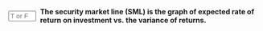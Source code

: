 
::: {.question-block}

<form onsubmit="event.preventDefault(); checkAnswerBox('module3_tf_q23','F')" style="display: flex; align-items: center; gap: 8px;">
<input type="text" id="module3_tf_q23" name="module3_tf_q23" maxlength="1" placeholder="T or F" style="width: 55px;" data-correct-answer="F" /> 
<label for="module3_tf_q23"><strong>The security market line (SML) is the graph of expected rate of return on investment vs. the variance of returns.</strong></label>
</form>

<div id="feedback-module3_tf_q23" class="feedback" data-status="" style="display:none;">
The sentence is FALSE. The SML plots expected return versus beta; the CML relates expected return to standard deviation.
</div>
:::
